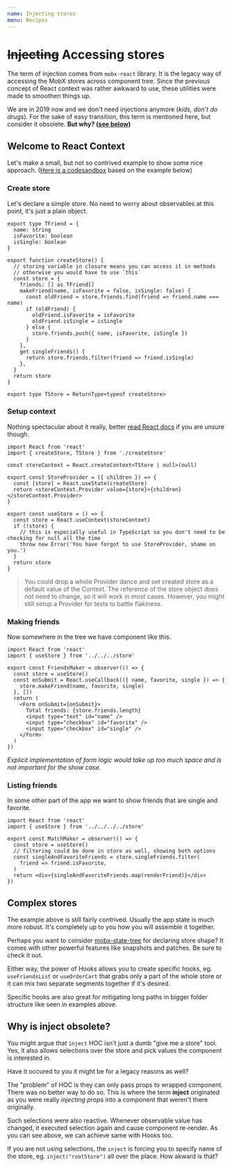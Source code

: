 ```yaml
---
name: Injecting stores
menu: Recipes
---
```


# ~~Injecting~~ Accessing stores

The term of injection comes from `mobx-react` library. It is the legacy way of accessing the MobX stores across component tree. Since the previous concept of React context was rather awkward to use, these utilities were made to smoothen things up.

We are in 2019 now and we don't need injections anymore (_kids, don't do drugs_). For the sake of easy transition, this term is mentioned here, but consider it obsolete. **But why? ([see below](#why-is-inject-obsolete))**

## Welcome to React Context

Let's make a small, but not so contrived example to show some nice approach. ([Here is a codesandbox](https://codesandbox.io/s/github/100ideas/mobx-react-usecontext-codesandbox-demo) based on the example below) 

### Create store

Let's declare a simple store. No need to worry about observables at this point, it's just a plain object.

```tsx
export type TFriend = {
  name: string
  isFavorite: boolean
  isSingle: boolean
}

export function createStore() {
  // storing variable in closure means you can access it in methods
  // otherwise you would have to use `this`
  const store = {
    friends: [] as TFriend[]
    makeFriend(name, isFavorite = false, isSingle: false) {
      const oldFriend = store.friends.find(friend => friend.name === name)
      if (oldFriend) {
        oldFriend.isFavorite = isFavorite
        oldFriend.isSingle = isSingle
      } else {
        store.friends.push({ name, isFavorite, isSingle })
      }
    },
    get singleFriends() {
      return store.friends.filter(friend => friend.isSingle)
    },
  }
  return store
}

export type TStore = ReturnType<typeof createStore>
```

### Setup context

Nothing spectacular about it really, better [read React docs](context) if you are unsure though.

```tsx
import React from 'react'
import { createStore, TStore } from './createStore'

const storeContext = React.createContext<TStore | null>(null)

export const StoreProvider = ({ children }) => {
  const [store] = React.useState(createStore)
  return <storeContext.Provider value={store}>{children}</storeContext.Provider>
}

export const useStore = () => {
  const store = React.useContext(storeContext)
  if (!store) {
    // this is especially useful in TypeScript so you don't need to be checking for null all the time
    throw new Error('You have forgot to use StoreProvider, shame on you.')
  }
  return store
}
```

> You could drop a whole Provider dance and set created store as a default value of the Context. The reference of the store object does not need to change, so it will work in most cases. However, you might still setup a Provider for tests to battle flakiness.

### Making friends

Now somewhere in the tree we have component like this.

```tsx
import React from 'react'
import { useStore } from '../../../store'

export const FriendsMaker = observer(() => {
  const store = useStore()
  const onSubmit = React.useCallback(({ name, favorite, single }) => {
    store.makeFriend(name, favorite, single)
  }, [])
  return (
    <Form onSubmit={onSubmit}>
      Total friends: {store.friends.length}
      <input type="text" id="name" />
      <input type="checkbox" id="favorite" />
      <input type="checkbox" id="single" />
    </Form>
  )
})
```

_Explicit implementation of form logic would take up too much space and is not important for the show case._

### Listing friends

In some other part of the app we want to show friends that are single and favorite.

```tsx
import React from 'react'
import { useStore } from '../../../../store'

export const MatchMaker = observer(() => {
  const store = useStore()
  // filtering could be done in store as well, showing both options
  const singleAndFavoriteFriends = store.singleFriends.filter(
    friend => friend.isFavorite,
  )
  return <div>{singleAndFavoriteFriends.map(renderFriend)}</div>
})
```

## Complex stores

The example above is still fairly contrived. Usually the app state is much more robust. It's completely up to you how you will assemble it together.

Perhaps you want to consider [mobx-state-tree] for declaring store shape? It comes with other powerful features like snapshots and patches. Be sure to check it out.

Either way, the power of Hooks allows you to create specific hooks, eg. `useFriendsList` or `useOrderCart` that grabs only a part of the whole store or it can mix two separate segments together if it's desired.

Specific hooks are also great for mitigating long paths in bigger folder structure like seen in examples above.

## Why is inject obsolete?

You might argue that `inject` HOC isn't just a dumb "give me a store" tool. Yes, it also allows selections over the store and pick values the component is interested in.

Have it occured to you it might be for a legacy reasons as well?

The "problem" of HOC is they can only pass props to wrapped component. There was no better way to do so. This is where the term **inject** originated as you were really _injecting props_ into a component that weren't there originally.

Such selections were also reactive. Whenever observable value has changed, it executed selection again and cause component re-render. As you can see above, we can achieve same with Hooks too.

If you are not using selections, the `inject` is forcing you to specify name of the store, eg. `inject("rootStore")` all over the place. How akward is that?

[context]: https://reactjs.org/docs/context.html
[mobx-state-tree]: https://github.com/mobxjs/mobx-state-tree
